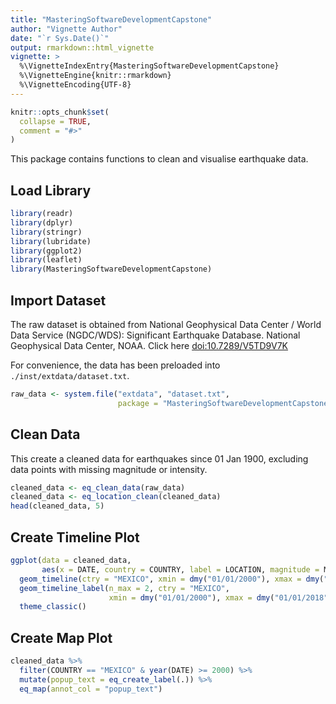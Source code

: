 ```yaml
---
title: "MasteringSoftwareDevelopmentCapstone"
author: "Vignette Author"
date: "`r Sys.Date()`"
output: rmarkdown::html_vignette
vignette: >
  %\VignetteIndexEntry{MasteringSoftwareDevelopmentCapstone}
  %\VignetteEngine{knitr::rmarkdown}
  %\VignetteEncoding{UTF-8}
---
```


```r
knitr::opts_chunk$set(
  collapse = TRUE,
  comment = "#>"
)
```

This package contains functions to clean and visualise earthquake data.

## Load Library
```r
library(readr)
library(dplyr)
library(stringr)
library(lubridate)
library(ggplot2)
library(leaflet)
library(MasteringSoftwareDevelopmentCapstone)
```

## Import Dataset
The raw dataset is obtained from National Geophysical Data Center / World Data Service (NGDC/WDS): Significant Earthquake Database. National Geophysical Data Center, NOAA. Click here [doi:10.7289/V5TD9V7K](http://dx.doi.org/10.7289/V5TD9V7K)

For convenience, the data has been preloaded into `./inst/extdata/dataset.txt`.

```r
raw_data <- system.file("extdata", "dataset.txt", 
                        package = "MasteringSoftwareDevelopmentCapstone")
```

## Clean Data
This create a cleaned data for earthquakes since 01 Jan 1900, excluding data points with missing magnitude or intensity.
```r
cleaned_data <- eq_clean_data(raw_data)
cleaned_data <- eq_location_clean(cleaned_data)
head(cleaned_data, 5)
```

## Create Timeline Plot
```r
ggplot(data = cleaned_data, 
       aes(x = DATE, country = COUNTRY, label = LOCATION, magnitude = MAGNITUDE)) +
  geom_timeline(ctry = "MEXICO", xmin = dmy("01/01/2000"), xmax = dmy("01/01/2018")) +
  geom_timeline_label(n_max = 2, ctry = "MEXICO", 
                      xmin = dmy("01/01/2000"), xmax = dmy("01/01/2018")) +
  theme_classic()
```

## Create Map Plot
```r
cleaned_data %>% 
  filter(COUNTRY == "MEXICO" & year(DATE) >= 2000) %>% 
  mutate(popup_text = eq_create_label(.)) %>% 
  eq_map(annot_col = "popup_text")
```
